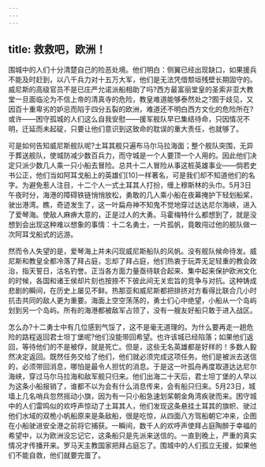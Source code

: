 ```yaml
---
---
---
```

title: 救救吧，欧洲！
---




围城中的人们十分清楚自己的险恶处境。他们明白：侧翼已经出现缺口，如果援兵不能及时赶到，以八千兵力对十五万大军，他们是无法凭借颓垣残壁长期固守的。威尼斯的高级官员不是已庄严允诺派船相助了吗?西方最富丽堂皇的圣索非亚大教堂一旦面临沦为不信上帝的清真寺的危险，教皇难道能够泰然处之?囿于歧见，又因百十重卑劣的妒忌而陷于四分五裂的欧洲，难道还不明白西方文化的危险所在?或许——困守孤城的人们这么自我安慰——援军舰队早已集结待命，只因情况不明，迁延而未起碇，只要让他们意识到这致命的耽误的重大责任，也就够了。

可是如何告知威尼斯舰队呢?土耳其舰只遍布马尔马拉海面；整个舰队突围，无异于葬送舰队，使城防减少数百兵力，而守城是一个人要顶一个人用的。因此他们决定只派少数几人乘一只小船去冒险。总共十二人冒险从事这桩英雄事业——倘若史书公正，他们当如阿耳戈船上的英雄们[10]一样著名，可是我们却不知道他们的名字。为避免惹人注目，十二个人一式土耳其人打扮，缠上穆斯林的头巾。5月3日午夜时分，海港的障碍铁链悄悄放松，勇敢的几人乘小船在夜幕掩护下轻划船桨，驶出港湾。瞧，奇迹发生了，这一叶扁舟神不知鬼不觉地穿过达达尼尔海峡，进入了爱琴海。使敌人麻痹大意的，正是过人的大勇。马霍梅特什么都想到了，就是没想到会出现这种难以想象的事情：十二名勇士，一片孤帆，竟敢闯过他的舰队做一次阿耳戈船式的远游。

然而令人失望的是，爱琴海上并未闪现威尼斯船队的风帆。没有舰队候命待发。威尼斯和教皇全都冷落了拜占庭，忘却了拜占庭，他们热衷于玩弄无足轻重的教会政治，指天誓日，沽名钓誉。正当各方面力量亟待联合起来、集中起来保护欧洲文化的时候，各国和诸王侯却片刻也按捺不下彼此间无关宏旨的竞争与对抗。这种铸成悲剧的瞬间，在历史上屡见不鲜。热那亚和威尼斯都把排挤对方看得比联合几小时抗击共同的敌人更为重要。海面上空空荡荡的，勇士们心中绝望，小船从一个岛屿划到另一个岛屿。所有的海港都被敌军占领了，没有一艘友好船只敢于进入战区。

怎么办?十二勇士中有几位感到气馁了，这不是毫无道理的。为什么要再走一趟危险的路程返回君士坦丁堡呢?他们没能带回希望。也许该城已经陷落；如果他们返回，等待他们的不是被俘，就是死亡。但是，这些无名英雄都是好样的！多数人毅然决定返回。既然任务交给了他们，他们就必须完成这项任务。他们是被派去送信的，必须带回消息，哪怕是最令人担忧的消息。于是这一叶孤舟再度取道达达尼尔海峡，穿过马尔马拉海和敌军舰只归来。他们出海二十天后，君士坦丁堡的人早以为这条小船报销了，谁都不以为会有什么消息传来，会有船只归来。5月23日，城墙上几名哨兵忽然摇动小旗，因为有一只小船急速划桨朝金角湾疾驶而来。困守城中的人们雷鸣似的欢呼声惊动了土耳其人，他们发现这条悬挂土耳其的旗帜、驶过他们水域的双桅小帆船原来是条敌船，很是吃惊，从四面八方驾船朝它冲来，企图在小船驶进安全港之前将它捕获。一瞬间，数千人的欢呼声使拜占庭陶醉于幸福的希望中，以为欧洲没忘记它，这条船只是先派来送信的。一直到晚上，严重的真实情况才传播开来。罗马天主教国家把拜占庭忘了。围城中的人们孤立无援，如果他们不能自救，他们就要完蛋了。